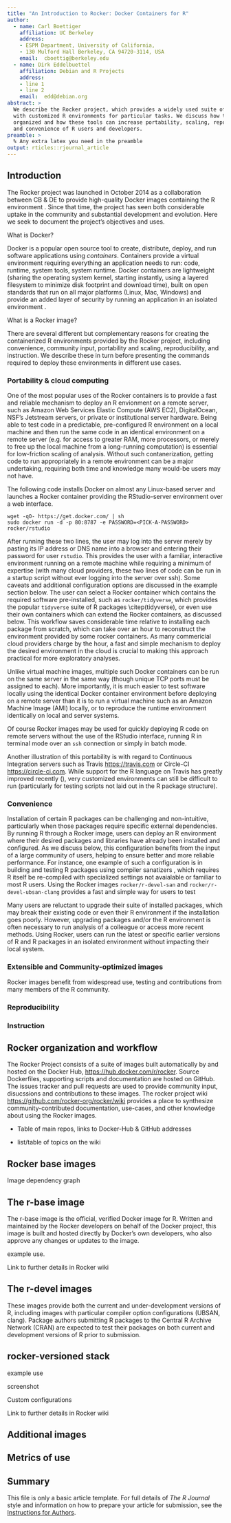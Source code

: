 ```yaml
---
title: "An Introduction to Rocker: Docker Containers for R"
author:
  - name: Carl Boettiger
    affiliation: UC Berkeley 
    address:
    - ESPM Department, University of California,
    - 130 Mulford Hall Berkeley, CA 94720-3114, USA
    email:  cboettig@berkeley.edu
  - name: Dirk Eddelbuettel
    affiliation: Debian and R Projects
    address:
    - line 1
    - line 2
    email:  edd@debian.org
abstract: >
  We describe the Rocker project, which provides a widely used suite of Docker images
  with customized R environments for particular tasks. We discuss how this suite is
  organized and how these tools can increase portability, scaling, reproducibility,
  and convenience of R users and developers.
preamble: >
  % Any extra latex you need in the preamble
output: rticles::rjournal_article
---
```


## Introduction

The Rocker project was launched in October 2014 as a collaboration between CB & DE to provide high-quality
Docker images containing the R environment \citep{edd2014}. Since that time, the project has seen both 
considerable uptake in the community and substantial development and evolution. Here we seek to document
the project's objectives and uses.

What is Docker? 

Docker is a popular open source tool to create, distribute, deploy, and run software applications using
*containers*.  Containers provide a virtual environment requiring everything an application needs to run:
code, runtime, system tools, system runtime.  Docker containers are lightweight (sharing the operating system kernel,
starting instantly, using a layered filesystem to minimize disk footprint and download time), built on open standards
that run on all major platforms (Linux, Mac, Windows) and provide an added layer of security by running an
application in an isolated environment \citep{what-docker}.  

What is a Rocker image?


There are several different but complementary reasons for creating the containerized R environments provided by
the Rocker project, including convenience, community input, portability and scaling, reproducibility, and instruction. 
We describe these in turn before presenting the commands required to deploy these environments in different use cases.



### Portability & cloud computing

One of the most popular uses of the Rocker containers is to provide a fast and reliable mechanism to deploy an R envionment on a remote server, such as Amazon Web Services Elastic Compute (AWS EC2), DigitalOcean, NSF's Jetstream servers, or private or institutional server hardware.  Being able to test code in a predictable, pre-configured R environment on a local machine and then run the same code in an identical environment on a remote server (e.g. for access to greater RAM, more processors, or merely to free up the local machine from a long-running computation) is essential for low-friction scaling of analysis.  Without such contanerization, getting code to run appropriately in a remote environment can be a major undertaking, requiring both time and knowledge many would-be users may not have. 

The following code installs Docker on almost any Linux-based server and launches a Rocker container providing the RStudio-server environment over a web interface.

```
wget -qO- https://get.docker.com/ | sh
sudo docker run -d -p 80:8787 -e PASSWORD=<PICK-A-PASSWORD> rocker/rstudio
```

After running these two lines, the user may log into the server merely by pasting its IP address or DNS name into a browser and entering their password for user `rstudio`.  This provides the user with a familiar, interactive environment running on a remote machine while requiring a minimum of expertise (with many cloud providers, these two lines of code can be run in a startup script without ever logging into the server over ssh).  Some caveats and additional configuration options are discussed in the example section below.  The user can select a Rocker container which contains the required software pre-installed, such as `rocker/tidyverse`, which provides the popular `tidyverse` suite of R packages \citep(tidyverse), or even use their own containers which can extend the Rocker containers, as discussed below.  This workflow saves considerable time relative to installing each package from scratch, which can take over an hour to reconstruct the environment provided by some rocker containers.  As many commericial cloud providers charge by the hour, a fast and simple mechanism to deploy the desired environment in the cloud is crucial to making this approach practical for more exploratory analyses.  

Unlike virtual machine images, multiple such Docker containers can be run on the same server in the same way (though unique TCP ports must be assigned to each). More importantly, it is much easier to test software locally using the identical Docker container environment before deploying on a remote server than it is to run a virtual machine such as an Amazon Machine Image (AMI) locally, or to reproduce the runtime environment identically on local and server systems.

Of course Rocker images may be used for quickly deploying R code on remote servers without the use of the RStudio interface, running R in terminal mode over an `ssh` connection or simply in batch mode.  

Another illustration of this portability is with regard to Continuous Integration servers such as Travis <https://travis.com> or Circle-CI <https://circle-ci.com>.  While support for the R language on Travis has greatly improved recently (\citep{r-travis}), very customized environments can still be difficult to run (particularly for testing scripts not laid out in the R package structure).  


### Convenience

Installation of certain R packages can be challenging and non-intuitive, particularly when those packages require specific external dependencies. By running R through a Rocker image, users can deploy an R environment where their desired packages and libraries have already been installed and configured. As we discuss below, this configuration benefits from the input of a large community of users, helping to ensure better and more reliable performance. For instance, one example of such a configuration is in building and testing R packages using compiler sanatizers \citep{edd_sanitizers}, which requires R itself be re-compiled with specialized settings not avaialable or familiar to most R users.  Using the Rocker images `rocker/r-devel-san` and `rocker/r-devel-ubsan-clang` provides a fast and simple way for users to test 
   
Many users are reluctant to upgrade their suite of installed packages, which may break their existing code or even their R environment if the installation goes poorly.  However, upgrading packages and/or the R environment is often necessary to run analysis of a colleague or access more recent methods. Using Rocker, users can run the latest or specific earlier versions of R and R packages in an isolated environment without impacting their local system.  

### Extensible and Community-optimized images

Rocker images benefit from widespread use, testing and contributions from many members of the R community.  

### Reproducibility


\citep{Boettiger2015}

### Instruction


## Rocker organization and workflow

The Rocker Project consists of a suite of images built automatically by and hosted on the Docker Hub, <https://hub.docker.com/r/rocker>.  Source Dockerfiles, supporting scripts and documentation are hosted on GitHub.  The issues tracker and pull requests are used to provide community input, disucssions and contributions to these images. The rocker project wiki <https://github.com/rocker-org/rocker/wiki> provides a place to synthesize community-contributed documentation, use-cases, and other knowledge about using the Rocker images.

- Table of main repos, links to Docker-Hub & GitHub addresses

- list/table of topics on the wiki





## Rocker base images

Image dependency graph

## The r-base image

The r-base image is the official, verified Docker image for R.  Written and maintained by the Rocker developers on behalf of the Docker project, this image is built and hosted directly by Docker's own developers, who also approve any changes or updates to the image.  

example use.

Link to further details in Rocker wiki

## The r-devel images

These images provide both the current and under-development versions of R, including images with particular compiler option configurations (UBSAN, clang).  Package authors submitting R packages to the Central R Archive Network (CRAN) are expected to test their packages on both current and development versions of R prior to submission.  


## rocker-versioned stack 

example use

screenshot

Custom configurations

Link to further details in Rocker wiki

## Additional images

## Metrics of use


## Summary

This file is only a basic article template. For full details of _The R Journal_ style and information on how to prepare your article for submission, see the [Instructions for Authors](http://journal.r-project.org/latex/RJauthorguide.pdf).

\bibliography{RJreferences}
